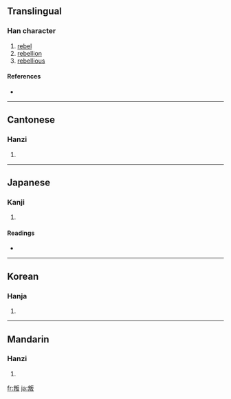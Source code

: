 ==Translingual==

===Han character===
{{Han char|rn=29|rad=又|as=07|sn=9|four=9154<sub>7</sub>|canj=火手竹水 (FQHE)}}

# [[rebel]]
# [[rebellion]]
# [[rebellious]]

====References====
* {{Han ref|kx=0166.120|dkj=03166|dj=0378.060|hdz=10398.020|uh=53DB|ud=21467|bh=AB71|bd=43889}}

----

==Cantonese==

===Hanzi===
{{yue-hanzi|jyut=|y=bun6}}

# {{defn|Cantonese}}

----

==Japanese==

===Kanji===
{{ja-kanji|grade=|rs=又07}}

# {{defn|Japanese}}

====Readings====
* {{ja-readings|on=[[はん]] (han), [[ばん]] (ban)|kun=[[そむく]] (somuku)}}

----

==Korean==

===Hanja===
{{ko-hanja|hangeul=반|rv=ban|mr=pan}}

# {{defn|Korean}}

----

==Mandarin==

===Hanzi===
{{cmn-hanzi|pin=[[gōu]] ([[gou1]]), [[pàn]] ([[pan4]])|wg=kou<sup>1</sup>, p'an<sup>4</sup>}}

# {{defn|Mandarin}}

[[fr:叛]]
[[ja:叛]]